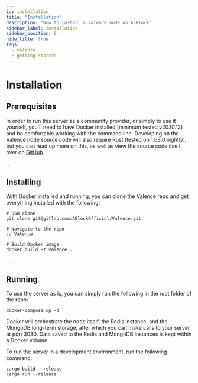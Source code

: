 ```yaml
---
id: installation
title: "Installation"
description: "How to install a Valence node on A-Block"
sidebar_label: Installation
sidebar_position: 0
hide_title: true
tags:
  - valence
  - getting started
---
```


# Installation

## Prerequisites

In order to run this server as a community provider, or simply to use it yourself, you'll need to have Docker installed (minimum tested v20.10.12) and be comfortable working with the command line. 
Developing on the Valence node source code will also require Rust (tested on 1.68.0 nightly), but you can read up more on this, as well as view the source code itself, over on <a href="https://github.com/ABlockOfficial/Valence">GitHub</a>.

..

## Installing

With Docker installed and running, you can clone the Valence repo and get everything installed with the following:

```shell
# SSH clone
git clone git@gitlab.com:ABlockOfficial/Valence.git

# Navigate to the repo
cd Valence

# Build Docker image
docker build -t valence .
```

..

## Running

To use the server as is, you can simply run the following in the root folder of the repo:

```shell
docker-compose up -d
```

Docker will orchestrate the node itself, the Redis instance, and the MongoDB long-term storage, after which you can make calls to your server at port 3030. Data saved to the Redis and MongoDB instances is kept within a Docker volume.

To run the server in a development environment, run the following command:

```shell
cargo build --release
cargo run --release
```


